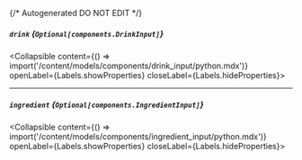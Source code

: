 {/* Autogenerated DO NOT EDIT  */}

##### `drink` *{`Optional[components.DrinkInput]`}*
<Collapsible content={() => import('/content/models/components/drink_input/python.mdx')} openLabel={Labels.showProperties} closeLabel={Labels.hideProperties}>
</Collapsible>

---
##### `ingredient` *{`Optional[components.IngredientInput]`}*
<Collapsible content={() => import('/content/models/components/ingredient_input/python.mdx')} openLabel={Labels.showProperties} closeLabel={Labels.hideProperties}>
</Collapsible>


